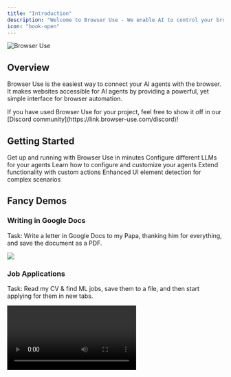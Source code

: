 ```yaml
---
title: "Introduction"
description: "Welcome to Browser Use - We enable AI to control your browser"
icon: "book-open"
---
```


<img className="block" src="/images/browser-use.png" alt="Browser Use" />

## Overview

Browser Use is the easiest way to connect your AI agents with the browser. It makes websites accessible for AI agents by providing a powerful, yet simple interface for browser automation.

<Note>
  If you have used Browser Use for your project, feel free to show it off in our
  [Discord community](https://link.browser-use.com/discord)!
</Note>

## Getting Started

<CardGroup cols={2}>
  <Card title="Quick Start" icon="rocket" href="/quickstart">
    Get up and running with Browser Use in minutes
  </Card>
  <Card
    title="Supported Models"
    icon="robot"
    href="/customize/supported-models"
  >
    Configure different LLMs for your agents
  </Card>
  <Card title="Agent Settings" icon="gear" href="/customize/agent-settings">
    Learn how to configure and customize your agents
  </Card>
  <Card title="Custom Functions" icon="code" href="/customize/custom-functions">
    Extend functionality with custom actions
  </Card>
  <Card title="OmniParser Integration" icon="eye" href="/omniparser_integration">
    Enhanced UI element detection for complex scenarios
  </Card>
</CardGroup>

## Fancy Demos

### Writing in Google Docs

Task: Write a letter in Google Docs to my Papa, thanking him for everything, and save the document as a PDF.

<Frame>
  <img src="https://github.com/user-attachments/assets/242ade3e-15bc-41c2-988f-cbc5415a66aa" />
</Frame>

### Job Applications

Task: Read my CV & find ML jobs, save them to a file, and then start applying for them in new tabs.

<Frame>
  <video
    controls
    src="https://github.com/user-attachments/assets/171fb4d6-0355-46f2-863e-edb04a828d04"
  />
</Frame>

### Flight Search

Task: Find flights on kayak.com from Zurich to Beijing.

<Frame>
  <img src="https://github.com/user-attachments/assets/ea605d4a-90e6-481e-a569-f0e0db7e6390" />
</Frame>

### Data Collection

Task: Look up models with a license of cc-by-sa-4.0 and sort by most likes on Hugging Face, save top 5 to file.

<Frame>
  <video
    controls
    src="https://github.com/user-attachments/assets/de73ee39-432c-4b97-b4e8-939fd7f323b3"
  />
</Frame>

## Community & Support

<CardGroup cols={2}>
  <Card
    title="Join Discord"
    icon="discord"
    href="https://link.browser-use.com/discord"
  >
    Join our community for support and showcases
  </Card>
  <Card
    title="GitHub"
    icon="github"
    href="https://github.com/browser-use/browser-use"
  >
    Star us on GitHub and contribute to development
  </Card>
</CardGroup>

<Note>
  Browser Use is MIT licensed and actively maintained. We welcome contributions
  and feedback from the community!
</Note>
